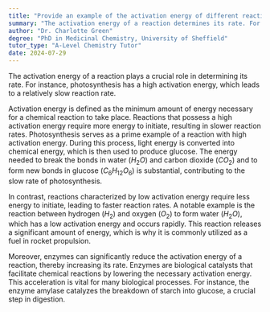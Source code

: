 ```yaml
---
title: "Provide an example of the activation energy of different reactions and their rate"
summary: "The activation energy of a reaction determines its rate. For example, photosynthesis has a high activation energy, resulting in a slow rate."
author: "Dr. Charlotte Green"
degree: "PhD in Medicinal Chemistry, University of Sheffield"
tutor_type: "A-Level Chemistry Tutor"
date: 2024-07-29
---
```


The activation energy of a reaction plays a crucial role in determining its rate. For instance, photosynthesis has a high activation energy, which leads to a relatively slow reaction rate.

Activation energy is defined as the minimum amount of energy necessary for a chemical reaction to take place. Reactions that possess a high activation energy require more energy to initiate, resulting in slower reaction rates. Photosynthesis serves as a prime example of a reaction with high activation energy. During this process, light energy is converted into chemical energy, which is then used to produce glucose. The energy needed to break the bonds in water ($H_2O$) and carbon dioxide ($CO_2$) and to form new bonds in glucose ($C_6H_{12}O_6$) is substantial, contributing to the slow rate of photosynthesis.

In contrast, reactions characterized by low activation energy require less energy to initiate, leading to faster reaction rates. A notable example is the reaction between hydrogen ($H_2$) and oxygen ($O_2$) to form water ($H_2O$), which has a low activation energy and occurs rapidly. This reaction releases a significant amount of energy, which is why it is commonly utilized as a fuel in rocket propulsion.

Moreover, enzymes can significantly reduce the activation energy of a reaction, thereby increasing its rate. Enzymes are biological catalysts that facilitate chemical reactions by lowering the necessary activation energy. This acceleration is vital for many biological processes. For instance, the enzyme amylase catalyzes the breakdown of starch into glucose, a crucial step in digestion.
    